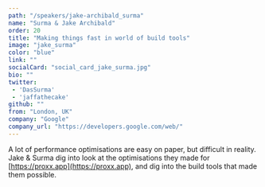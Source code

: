 ```yaml
---
path: "/speakers/jake-archibald_surma"
name: "Surma & Jake Archibald"
order: 20
title: "Making things fast in world of build tools"
image: "jake_surma"
color: "blue"
link: ""
socialCard: "social_card_jake_surma.jpg"
bio: ""
twitter:
 - 'DasSurma'
 - 'jaffathecake'
github: ""
from: "London, UK"
company: "Google"
company_url: "https://developers.google.com/web/"
---
```


A lot of performance optimisations are easy on paper, but difficult in reality. Jake & Surma dig into look at the optimisations they made for [https://proxx.app](https://proxx.app), and dig into the build tools that made them possible.
